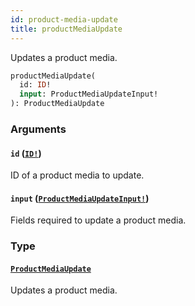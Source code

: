 ```yaml
---
id: product-media-update
title: productMediaUpdate
---
```


Updates a product media.

```graphql
productMediaUpdate(
  id: ID!
  input: ProductMediaUpdateInput!
): ProductMediaUpdate

```

### Arguments

#### `id` ([`ID!`](/docs/developer/api-reference/scalars/id))

ID of a product media to update.

#### `input` ([`ProductMediaUpdateInput!`](/docs/developer/api-reference/inputs/product-media-update-input))

Fields required to update a product media.

### Type

#### [`ProductMediaUpdate`](/docs/developer/api-reference/objects/product-media-update)

Updates a product media.
